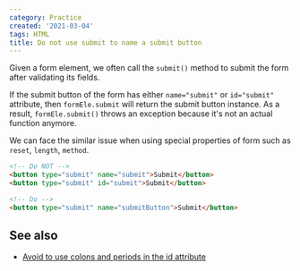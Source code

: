 ```yaml
---
category: Practice
created: '2021-03-04'
tags: HTML
title: Do not use submit to name a submit button
---
```


Given a form element, we often call the `submit()` method to submit the form after validating its fields.

If the submit button of the form has either `name="submit"` or `id="submit"` attribute, then `formEle.submit` will return the submit button instance.
As a result, `formEle.submit()` throws an exception because it's not an actual function anymore.

We can face the similar issue when using special properties of form such as `reset`, `length`, `method`.

```html
<!-- Do NOT -->
<button type="submit" name="submit">Submit</button>
<button type="submit" id="submit">Submit</button>

<!-- Do -->
<button type="submit" name="submitButton">Submit</button>
```

## See also

-   [Avoid to use colons and periods in the id attribute](https://phuoc.ng/collection/tips/avoid-to-use-colons-and-periods-in-the-id-attribute)
